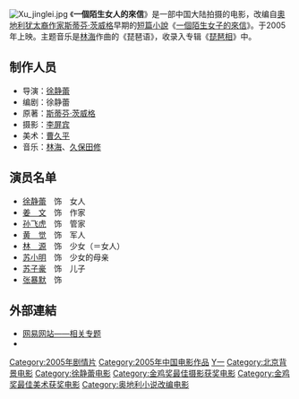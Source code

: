 [[File:Xu_jinglei.jpg|thumb]]
《'''一個陌生女人的來信'''》是一部中国大陆拍摄的电影，改编自[[奧地利|奧地利]][[犹太人|犹太裔]][[作家|作家]][[斯蒂芬·茨威格|斯蒂芬·茨威格]]早期的[[短篇小說|短篇小說]]《[[一個陌生女子的來信|一個陌生女子的來信]]》。于2005年上映。主题音乐是[[林海|林海]]作曲的《琵琶语》，收录入专辑《[[琵琶相|琵琶相]]》中。

== 制作人员 ==

*导演：[[徐静蕾|徐静蕾]]
*编剧：徐静蕾
*原著：[[斯蒂芬·茨威格|斯蒂芬·茨威格]]
*摄影：[[李屏宾|李屏宾]]
*美术：[[曹久平|曹久平]]
*音乐：[[林海|林海]]、[[久保田修|久保田修]]

== 演员名单 ==
*[[徐静蕾|徐静蕾]]　饰　女人
*[[姜文|姜　文]]　饰　作家
*[[孙飞虎|孙飞虎]]　饰　管家
*[[黄觉|黄　觉]]　饰　军人
*[[林源|林　源]]　饰　少女（＝女人）
*[[苏小明|苏小明]]　饰　少女的母亲
*[[苏子豪|苏子豪]]　饰　儿子
*[[张暴默|张暴默]]　饰　

==外部連結==
*[http://ent.163.com/ent/editor/movie/050303/050303_384288.html 网易网站——相关专题] {{Wayback|url=http://ent.163.com/ent/editor/movie/050303/050303_384288.html |date=20090325214351 }}
*{{豆瓣|1308799}}

{{徐静蕾}}
{{姜文电影作品}}

{{Authority control}}
[[Category:2005年剧情片|Category:2005年剧情片]]
[[Category:2005年中国电影作品|Category:2005年中国电影作品]]
[[Category:中國劇情片|Y一]]
[[Category:北京背景电影|Category:北京背景电影]]
[[Category:徐静蕾电影|Category:徐静蕾电影]]
[[Category:金鸡奖最佳摄影获奖电影|Category:金鸡奖最佳摄影获奖电影]]
[[Category:金鸡奖最佳美术获奖电影|Category:金鸡奖最佳美术获奖电影]]
[[Category:奥地利小说改编电影|Category:奥地利小说改编电影]]